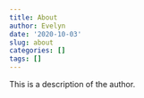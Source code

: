 ```yaml
---
title: About
author: Evelyn
date: '2020-10-03'
slug: about
categories: []
tags: []
---
```


This is a description of the author.